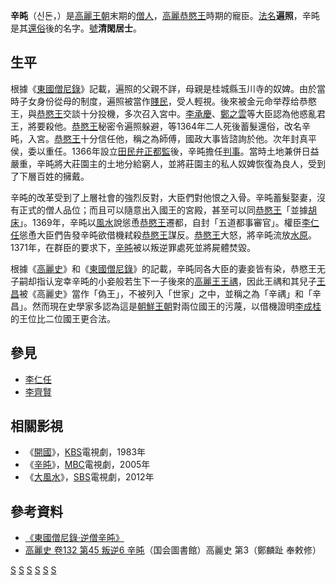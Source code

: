 {{Infobox Korean name|
hangul=신돈|
hanja=辛旽|
rr=Sin don|
mr=Sin ton|
}}
'''辛旽'''（신돈，{{bd|1322年||1371年||}}）是[[高麗王朝|高麗王朝]]末期的[[僧人|僧人]]，[[高麗恭愍王|高麗恭愍王]]時期的寵臣。[[法名|法名]]'''遍照'''，辛旽是其[[還俗|還俗]]後的名字。[[號|號]]'''清閑居士'''。

== 生平 ==
根據《[[東國僧尼錄|東國僧尼錄]]》記載，遍照的父親不詳，母親是桂城縣玉川寺的奴婢。由於當時子女身份從母的制度，遍照被當作[[賤民|賤民]]，受人輕視。後來被金元命举荐给恭愍王，與[[恭愍王|恭愍王]]交談十分投機，多次召入宮中。[[李承慶|李承慶]]、[[鄭之雲|鄭之雲]]等大臣認為他惑亂君王，將要殺他。[[恭愍王|恭愍王]]秘密令遍照躲避，等1364年二人死後蓄髮還俗，改名辛旽，入宮。[[恭愍王|恭愍王]]十分信任他，稱之為師傅，國政大事皆諮詢於他。次年封真平侯，委以重任。1366年設立[[田民弁正都監|田民弁正都監]]後，辛旽擔任[[判事|判事]]。當時土地兼併日益嚴重，辛旽將大莊園主的土地分給窮人，並將莊園主的私人奴婢恢復為良人，受到了下層百姓的擁戴。

辛旽的改革受到了上層社會的強烈反對，大臣們對他恨之入骨。辛旽蓄髮娶妻，沒有正式的僧人品位；而且可以隨意出入國王的宮殿，甚至可以同[[恭愍王|恭愍王]]「並據[[胡床|胡床]]」。1369年，辛旽以[[風水|風水]]說慫恿[[恭愍王|恭愍王]]遷都，自封「五道都事審官」。權臣[[李仁任|李仁任]]慫恿大臣們告發辛旽欲借機弒殺[[恭愍王|恭愍王]]謀反。[[恭愍王|恭愍王]]大怒，將辛旽流放[[水原|水原]]。1371年，在群臣的要求下，[[辛旽|辛旽]]被以叛逆罪處死並將屍體焚毀。

根據《[[高麗史|高麗史]]》和《[[東國僧尼錄|東國僧尼錄]]》的記載，辛旽同各大臣的妻妾皆有染，恭愍王无子嗣却指认宠幸辛旽的小妾般若生下一子後來的[[高麗禑王|高麗王王禑]]，因此王禑和其兒子[[高麗昌王|王昌]]被《高麗史》當作「偽王」，不被列入「世家」之中，並稱之為「辛禑」和「辛昌」。然而現在史學家多認為這是[[朝鮮王朝|朝鮮王朝]]對兩位國王的污蔑，以借機證明[[李成桂|李成桂]]的王位比二位國王更合法。

== 參見 ==
* [[李仁任|李仁任]]
* [[李齊賢|李齊賢]]

== 相關影視 ==
*《[[開國_(電視劇)|開國]]》，[[韓國廣播公司|KBS]]電視劇，1983年
*《[[辛旽_(電視劇)|辛旽]]》，[[文化廣播_(韓國)|MBC]]電視劇，2005年
*《[[大風水|大風水]]》，[[SBS_(韓國)|SBS]]電視劇，2012年

== 參考資料 ==
*[https://web.archive.org/web/20070927042825/http://www.suttaworld.org/collection_of_buddhist/Successive_Tripitaka/pdf/X88/X88n1671.pdf 《東國僧尼錄·逆僧辛旽》]
*[http://kindai.ndl.go.jp/BIImgFrame.php?JP_NUM=50001638&VOL_NUM=00003&KOMA=14&ITYPE=0  高麗史 卷132 第45 叛逆6 辛旽]（国会圖書館）高麗史 第3（鄭麟趾 奉敕修）

[[Category:朝鮮半島佛教出家眾|S]]
[[Category:朝鮮半島政治人物|S]]
[[Category:朝鮮半島被處決者|S]]
[[Category:高麗人物|S]]
[[Category:慶尚南道出身人物|S]]
[[Category:還俗人物|S]]